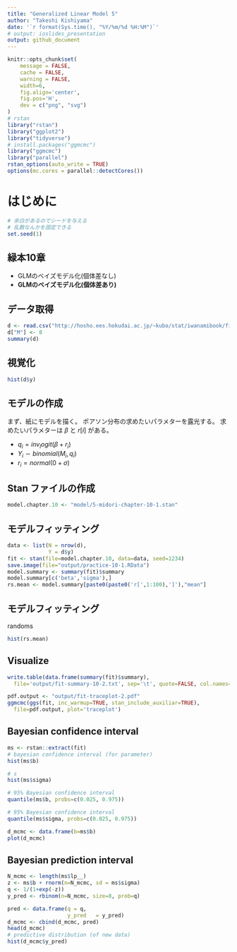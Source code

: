 ```yaml
---
title: "Generalized Linear Model 5"
author: "Takeshi Kishiyama"
date: '`r format(Sys.time(), "%Y/%m/%d %H:%M")`'
# output: ioslides_presentation
output: github_document
---
```


```r
knitr::opts_chunk$set(
    message = FALSE,
    cache = FALSE,
    warning = FALSE,
    width=6,
    fig.align='center',
    fig.pos='H',
    dev = c("png", "svg")
)
# rstan
library("rstan")
library("ggplot2")
library("tidyverse")
# install.packages("ggmcmc")
library("ggmcmc")
library("parallel")
rstan_options(auto_write = TRUE)
options(mc.cores = parallel::detectCores())
```

# はじめに

```r
# 余白があるのでシードを与える
# 乱数なんかを固定できる
set.seed(1)
```
    
## 緑本10章

* GLMのベイズモデル化(個体差なし)
* **GLMのベイズモデル化(個体差あり)**

## データ取得

```r
d <- read.csv("http://hosho.ees.hokudai.ac.jp/~kubo/stat/iwanamibook/fig/hbm/data7a.csv")
d["M"] <- 8
summary(d)
```

## 視覚化

```r
hist(d$y)
```

## モデルの作成
    
まず、紙にモデルを描く。
ポアソン分布の求めたいパラメターを露光する。
求めたいパラメターは 
$\beta$ と $r[i]$ がある。

* $q_i = inv_logit(\beta + r_i)$
* $Y_i \sim binomial(M_i, q_i)$
* $r_i = normal(0 + \sigma)$

## Stan ファイルの作成

```r
model.chapter.10 <- "model/5-midori-chapter-10-1.stan"
```

## モデルフィッティング

```r
data <- list(N = nrow(d),
             Y = d$y)
fit <- stan(file=model.chapter.10, data=data, seed=1234)
save.image(file="output/practice-10-1.RData")
model.summary <- summary(fit)$summary
model.summary[c('beta','sigma'),]
rs.mean <- model.summary[paste0(paste0('r[',1:100),']'),"mean"]
```

## モデルフィッティング

randoms

```r
hist(rs.mean)
```


## Visualize

```r
write.table(data.frame(summary(fit)$summary),
  file='output/fit-summary-10-2.txt', sep='\t', quote=FALSE, col.names=NA)

pdf.output <- "output/fit-traceplot-2.pdf"
ggmcmc(ggs(fit, inc_warmup=TRUE, stan_include_auxiliar=TRUE),
  file=pdf.output, plot='traceplot')
```

## Bayesian confidence interval

```r
ms <- rstan::extract(fit)
# bayesian confidence interval (for parameter)
hist(ms$b)
```


```r
# s
hist(ms$sigma)
```

```r
# 95% Bayesian confidence interval
quantile(ms$b, probs=c(0.025, 0.975))
```

```r
# 95% Bayesian confidence interval
quantile(ms$sigma, probs=c(0.025, 0.975))
```

```r
d_mcmc <- data.frame(b=ms$b)
plot(d_mcmc)
```

## Bayesian prediction interval

```r
N_mcmc <- length(ms$lp__)
z <- ms$b + rnorm(n=N_mcmc, sd = ms$sigma)
q <- 1/(1+exp(-z))
y_pred <- rbinom(n=N_mcmc, size=8, prob=q)

pred <- data.frame(q = q,
                   y_pred   = y_pred)
d_mcmc <- cbind(d_mcmc, pred)
head(d_mcmc)
# predictive distribution (of new data)
hist(d_mcmc$y_pred)
```

